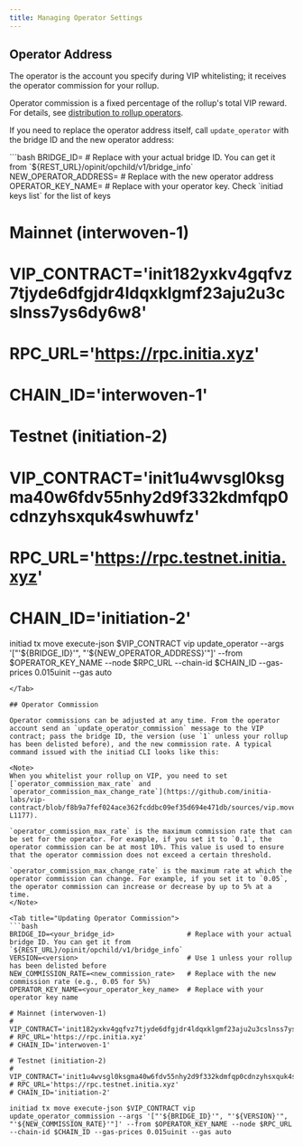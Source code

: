 ```yaml
---
title: Managing Operator Settings
---
```



## Operator Address

The operator is the account you specify during VIP whitelisting; it receives the operator commission for your rollup.

Operator commission is a fixed percentage of the rollup's total VIP reward. For details, see [distribution to rollup operators](/home/core-concepts/vip/architecture#distribution-to-rollup-operators).

If you need to replace the operator address itself, call `update_operator` with the bridge ID and the new operator address:

<Tab title="Updating Operator Address">
```bash
BRIDGE_ID=<your_bridge_id>                  # Replace with your actual bridge ID. You can get it from `${REST_URL}/opinit/opchild/v1/bridge_info`
NEW_OPERATOR_ADDRESS=<new_operator_address> # Replace with the new operator address
OPERATOR_KEY_NAME=<your_operator_key_name>            # Replace with your operator key. Check `initiad keys list` for the list of keys

# Mainnet (interwoven-1)
# VIP_CONTRACT='init182yxkv4gqfvz7tjyde6dfgjdr4ldqxklgmf23aju2u3cslnss7ys6dy6w8' 
# RPC_URL='https://rpc.initia.xyz'
# CHAIN_ID='interwoven-1'

# Testnet (initiation-2)
# VIP_CONTRACT='init1u4wvsgl0ksgma40w6fdv55nhy2d9f332kdmfqp0cdnzyhsxquk4swhuwfz'
# RPC_URL='https://rpc.testnet.initia.xyz'
# CHAIN_ID='initiation-2'

initiad tx move execute-json $VIP_CONTRACT vip update_operator --args '["'${BRIDGE_ID}'", "'${NEW_OPERATOR_ADDRESS}'"]' --from $OPERATOR_KEY_NAME --node $RPC_URL --chain-id $CHAIN_ID --gas-prices 0.015uinit --gas auto
```
</Tab>

## Operator Commission

Operator commissions can be adjusted at any time. From the operator account send an `update_operator_commission` message to the VIP contract; pass the bridge ID, the version (use `1` unless your rollup has been delisted before), and the new commission rate. A typical command issued with the initiad CLI looks like this:

<Note>
When you whitelist your rollup on VIP, you need to set [`operator_commission_max_rate` and `operator_commission_max_change_rate`](https://github.com/initia-labs/vip-contract/blob/f8b9a7fef024ace362fcddbc09ef35d694e471db/sources/vip.move#L1176-L1177).

`operator_commission_max_rate` is the maximum commission rate that can be set for the operator. For example, if you set it to `0.1`, the operator commission can be at most 10%. This value is used to ensure that the operator commission does not exceed a certain threshold.

`operator_commission_max_change_rate` is the maximum rate at which the operator commission can change. For example, if you set it to `0.05`, the operator commission can increase or decrease by up to 5% at a time.
</Note>

<Tab title="Updating Operator Commission">
```bash
BRIDGE_ID=<your_bridge_id>                  # Replace with your actual bridge ID. You can get it from `${REST_URL}/opinit/opchild/v1/bridge_info`
VERSION=<version>                           # Use 1 unless your rollup has been delisted before
NEW_COMMISSION_RATE=<new_commission_rate>   # Replace with the new commission rate (e.g., 0.05 for 5%)
OPERATOR_KEY_NAME=<your_operator_key_name>  # Replace with your operator key name

# Mainnet (interwoven-1)
# VIP_CONTRACT='init182yxkv4gqfvz7tjyde6dfgjdr4ldqxklgmf23aju2u3cslnss7ys6dy6w8'
# RPC_URL='https://rpc.initia.xyz'
# CHAIN_ID='interwoven-1'

# Testnet (initiation-2)
# VIP_CONTRACT='init1u4wvsgl0ksgma40w6fdv55nhy2d9f332kdmfqp0cdnzyhsxquk4swhuwfz'
# RPC_URL='https://rpc.testnet.initia.xyz'
# CHAIN_ID='initiation-2'

initiad tx move execute-json $VIP_CONTRACT vip update_operator_commission --args '["'${BRIDGE_ID}'", "'${VERSION}'", "'${NEW_COMMISSION_RATE}'"]' --from $OPERATOR_KEY_NAME --node $RPC_URL --chain-id $CHAIN_ID --gas-prices 0.015uinit --gas auto
```
</Tab>
